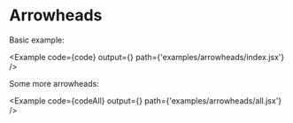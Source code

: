 

# Arrowheads

Basic example:

<Example
  code={code}
  output={<Graph />}
  path={'examples/arrowheads/index.jsx'}
/>

Some more arrowheads:

<Example
  code={codeAll}
  output={<GraphAll />}
  path={'examples/arrowheads/all.jsx'}
/>
